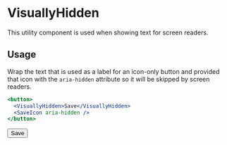 

<Meta title="Utility/VisuallyHidden" component={VisuallyHidden}></Meta>

# VisuallyHidden

This utility component is used when showing text for screen readers.

## Usage

Wrap the text that is used as a label for an icon-only button and provided that icon with the
`aria-hidden` attribute so it will be skipped by screen readers.

```jsx
<button>
  <VisuallyHidden>Save</VisuallyHidden>
  <SaveIcon aria-hidden />
</button>
```

<Preview>
  <Story name="VisuallyHidden/IconButton">
    <button>
      <VisuallyHidden>Save</VisuallyHidden>
      <SaveIcon aria-hidden />
    </button>
  </Story>
</Preview>

<Props of={VisuallyHidden} />

